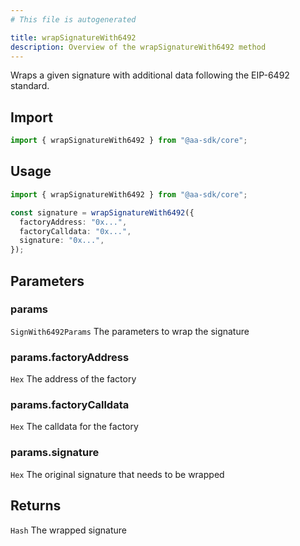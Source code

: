 ```yaml
---
# This file is autogenerated

title: wrapSignatureWith6492
description: Overview of the wrapSignatureWith6492 method
---
```


Wraps a given signature with additional data following the EIP-6492 standard.

## Import

```ts
import { wrapSignatureWith6492 } from "@aa-sdk/core";
```

## Usage

```ts
import { wrapSignatureWith6492 } from "@aa-sdk/core";

const signature = wrapSignatureWith6492({
  factoryAddress: "0x...",
  factoryCalldata: "0x...",
  signature: "0x...",
});
```

## Parameters

### params

`SignWith6492Params`
The parameters to wrap the signature

### params.factoryAddress

`Hex`
The address of the factory

### params.factoryCalldata

`Hex`
The calldata for the factory

### params.signature

`Hex`
The original signature that needs to be wrapped

## Returns

`Hash`
The wrapped signature
